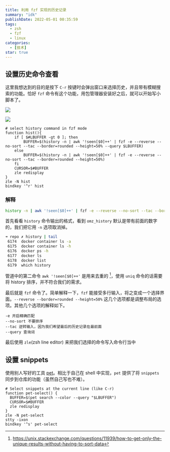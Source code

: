```yaml
---
title: 利用 fzf 实现的历史记录
summary: "idk"
publishDate: 2022-05-01 00:35:59
tags:
  - zsh
  - fzf
  - linux
categories:
  - [技术]
star: true
---
```


## 设置历史命令查看

这里我想达到的目的是按下 `C-r` 按键时会弹出窗口来选择历史，并且带有模糊搜索的功能。恰好 `fzf` 命令有这个功能，用包管理器安装好之后，就可以开始写小脚本了。

![](/image/zsh_history.gif)

![](/image/2022-04-30-23-46-22.jpeg)

```shell:~/.zshrc
# select history command in fzf mode
function hist(){
    if [ $#LBUFFER -gt 0 ]; then
        BUFFER=$(history -n | awk '!seen[$0]++' | fzf -e --reverse --no-sort --tac --border=rounded --height=50% --query $LBUFFER)
    else
        BUFFER=$(history -n | awk '!seen[$0]++' | fzf -e --reverse --no-sort --tac --border=rounded --height=50%)
    fi
    CURSOR=$#BUFFER
    zle redisplay
}
zle -N hist
bindkey '^r' hist
```

### 解释

```bash
history -n | awk '!seen[$0]++' | fzf -e --reverse --no-sort --tac --border=rounded --height=50%
```

首先看看 `history` 命令输出的格式，看到 `omz_history` 默认是带有前面的数字的，我们把它用 `-n` 选项取消掉。

```bash
➜ repo ✗ history | tail
 6174  docker container ls -a
 6175  docker container ls -h
 6176  docker ps -h
 6177  docker ls
 6178  docker list
 6179  which history
```

管道中的第二命令 `awk '!seen[$0]++'` 是用来去重的 [^1]，使用 `uniq` 命令的话需要将 history 排序，并不符合我们的需求。

最后就是 `fzf` 命令了。简单解释一下，`fzf` 能接受多行输入，将之变成一个选择界面。`--reverse --border=rounded --height=50%` 这几个选项都是调整布局的选项。其他几个选项的解释如下。

```
-e 开启精确匹配
--no-sort 不要排序
--tac 逆转输入，因为我们希望最后的历史记录在最前面
--query 查询词
```

最后使用 `zle`(zsh line editor) 来把我们选择的命令写入命令行当中

## 设置 snippets

使用别人写好的工具 [pet](https://github.com/knqyf263/pet)。相比于自己在 shell 中实现，`pet` 提供了将 `snippets` 同步到仓库的功能（虽然自己写也不难）。

```bash:~/.zshrc
# Select snippets at the current line (like C-r)
function pet-select() {
  BUFFER=$(pet search --color --query "$LBUFFER")
  CURSOR=$#BUFFER
  zle redisplay
}
zle -N pet-select
stty -ixon
bindkey '^s' pet-select
```

[^1]: https://unix.stackexchange.com/questions/11939/how-to-get-only-the-unique-results-without-having-to-sort-data
[^2]: https://www.alajmovic.com/posts/recording-terminal-commands-and-generating-gifs/index.html
